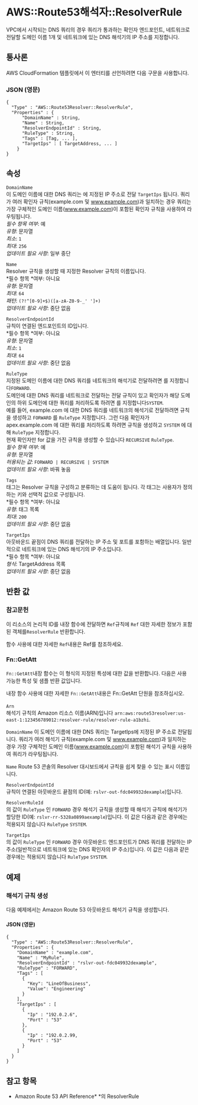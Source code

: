 # AWS::Route53해석자::ResolverRule

VPC에서 시작되는 DNS 쿼리의 경우 쿼리가 통과하는 확인자 엔드포인트, 네트워크로 전달할 도메인 이름 1개 및 네트워크에 있는 DNS 해석기의 IP 주소를 지정합니다.

## 통사론

AWS CloudFormation 템플릿에서 이 엔터티를 선언하려면 다음 구문을 사용합니다.

### JSON (영문)

```
{
  "Type" : "AWS::Route53Resolver::ResolverRule",
  "Properties" : {
      "DomainName" : String,
      "Name" : String,
      "ResolverEndpointId" : String,
      "RuleType" : String,
      "Tags" : [Tag, ... ],
      "TargetIps" : [ TargetAddress, ... ]
    }
}
```

## 속성

`DomainName`  
이 도메인 이름에 대한 DNS 쿼리는 에 지정된 IP 주소로 전달 `TargetIps` 됩니다. 쿼리가 여러 확인자 규칙(example.com 및 www.example.com)과 일치하는 경우 쿼리는 가장 구체적인 도메인 이름(www.example.com)이 포함된 확인자 규칙을 사용하여 라우팅됩니다.  
_필수 항목 여부_: 예  
_유형_: 문자열  
_최소_: `1`  
_최대_: `256`  
_업데이트 필요 사항_: 일부 중단

`Name`  
Resolver 규칙을 생성할 때 지정한 Resolver 규칙의 이름입니다.  
*필수 항목 *여부: 아니요  
_유형_: 문자열  
_최대_: `64`  
_패턴_: `(?!^[0-9]+$)([a-zA-Z0-9-_' ']+)`  
_업데이트 필요 사항_: 중단 없음

`ResolverEndpointId`  
규칙이 연결된 엔드포인트의 ID입니다.  
*필수 항목 *여부: 아니요  
_유형_: 문자열  
_최소_: `1`  
_최대_: `64`  
_업데이트 필요 사항_: 중단 없음

`RuleType`  
지정된 도메인 이름에 대한 DNS 쿼리를 네트워크의 해석기로 전달하려면 를 지정합니다`FORWARD`.  
도메인에 대한 DNS 쿼리를 네트워크로 전달하는 전달 규칙이 있고 확인자가 해당 도메인의 하위 도메인에 대한 쿼리를 처리하도록 하려면 를 지정합니다`SYSTEM`.  
예를 들어, example.com 에 대한 DNS 쿼리를 네트워크의 해석기로 전달하려면 규칙을 생성하고 `FORWARD` 를 `RuleType` 지정합니다. 그런 다음 확인자가 apex.example.com 에 대한 쿼리를 처리하도록 하려면 규칙을 생성하고 `SYSTEM` 에 대해 `RuleType` 지정합니다.  
현재 확인자만 for 값을 가진 규칙을 생성할 수 있습니다 `RECURSIVE` `RuleType`.  
_필수 항목 여부_: 예  
_유형_: 문자열  
_허용되는 값_: `FORWARD | RECURSIVE | SYSTEM`  
_업데이트 필요 사항_: 바꿔 놓음

`Tags`  
태그는 Resolver 규칙을 구성하고 분류하는 데 도움이 됩니다. 각 태그는 사용자가 정의하는 키와 선택적 값으로 구성됩니다.  
*필수 항목 *여부: 아니요  
_유형_: 태그 목록  
_최대_: `200`  
_업데이트 필요 사항_: 중단 없음

`TargetIps`  
아웃바운드 끝점이 DNS 쿼리를 전달하는 IP 주소 및 포트를 포함하는 배열입니다. 일반적으로 네트워크에 있는 DNS 해석기의 IP 주소입니다.  
*필수 항목 *여부: 아니요  
_형식_: TargetAddress 목록  
_업데이트 필요 사항_: 중단 없음

## 반환 값

### 참고문헌

이 리소스의 논리적 ID를 내장 함수에 전달하면 `Ref`규칙에 `Ref` 대한 자세한 정보가 포함된 객체를`ResolverRule` 반환합니다.

함수 사용에 대한 자세한 `Ref`내용은 Ref를 참조하세요.

### Fn::GetAtt

`Fn::GetAtt`내장 함수는 이 형식의 지정된 특성에 대한 값을 반환합니다. 다음은 사용 가능한 특성 및 샘플 반환 값입니다.

내장 함수 사용에 대한 자세한 `Fn::GetAtt`내용은 Fn::GetAtt 단원을 참조하십시오.

####

`Arn`  
해석기 규칙의 Amazon 리소스 이름(ARN)입니다 `arn:aws:route53resolver:us-east-1:123456789012:resolver-rule/resolver-rule-a1bzhi`.

`DomainName` 이 도메인 이름에 대한 DNS 쿼리는 TargetIps에 지정된 IP 주소로 전달됩니다. 쿼리가 여러 해석기 규칙(example.com 및 www.example.com)과 일치하는 경우 가장 구체적인 도메인 이름(www.example.com)이 포함된 해석기 규칙을 사용하여 쿼리가 라우팅됩니다.

`Name` Route 53 콘솔의 Resolver 대시보드에서 규칙을 쉽게 찾을 수 있는 표시 이름입니다.

`ResolverEndpointId`  
규칙이 연결된 아웃바운드 끝점의 ID(예: `rslvr-out-fdc049932dexample`)입니다.

`ResolverRuleId`  
의 값이 `RuleType` 인 `FORWARD` 경우 해석기 규칙을 생성할 때 해석기 규칙에 해석기가 할당한 ID(예: `rslvr-rr-5328a0899aexample`)입니다. 이 값은 다음과 같은 경우에는 적용되지 않습니다 `RuleType` `SYSTEM`.

`TargetIps`  
의 값이 `RuleType` 인 `FORWARD` 경우 아웃바운드 엔드포인트가 DNS 쿼리를 전달하는 IP 주소(일반적으로 네트워크에 있는 DNS 확인자의 IP 주소)입니다. 이 값은 다음과 같은 경우에는 적용되지 않습니다 `RuleType` `SYSTEM`.

## 예제

### 해석기 규칙 생성

다음 예제에서는 Amazon Route 53 아웃바운드 해석기 규칙을 생성합니다.

#### JSON (영문)

```
{
  "Type" : "AWS::Route53Resolver::ResolverRule",
  "Properties" : {
    "DomainName" : "example.com",
    "Name" : "MyRule",
    "ResolverEndpointId" : "rslvr-out-fdc049932dexample",
    "RuleType" : "FORWARD",
    "Tags" : [
      {
        "Key": "LineOfBusiness",
        "Value": "Engineering"
      }
    ],
    "TargetIps" : [
      {
        "Ip" : "192.0.2.6",
        "Port" : "53"
      },
      {
        "Ip" : "192.0.2.99,
        "Port" : "53"
      }
    ]
  }
}
```

## 참고 항목

- Amazon Route 53 API Reference\* \*의 ResolverRule
